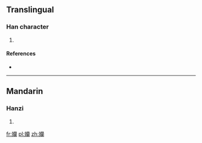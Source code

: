 ==Translingual==

===Han character===
{{Han char|rn=38|rad=女|as=21|sn=24|four=|canj=女廿日田 (VTAW)|ids=⿰[[女]][[蘭]]}}

# {{defn|Han|sort=女21}}

====References====
* {{Han ref|kx=0274.310|dkj=06920|dj=0543.070|hdz=21091.130|uh=5B4F|ud=23375}}

----

==Mandarin==

===Hanzi===
{{cmn-hanzi|pin=[[lǎn]] ([[lan3]])|wg=lan<sup>3</sup>}}

# {{defn|lang=cmn|sort=女21}}

[[fr:孏]]
[[pl:孏]]
[[zh:孏]]